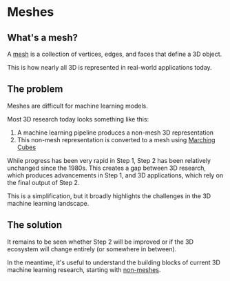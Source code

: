 # Meshes

## What's a mesh?

A [mesh](https://en.wikipedia.org/wiki/Polygon_mesh) is a collection of vertices, edges, and faces that define a 3D object.

This is how nearly all 3D is represented in real-world applications today.

## The problem

Meshes are difficult for machine learning models.

Most 3D research today looks something like this:

1. A machine learning pipeline produces a non-mesh 3D representation
2. This non-mesh representation is converted to a mesh using [Marching Cubes](https://en.wikipedia.org/wiki/Marching_cubes)

While progress has been very rapid in Step 1, Step 2 has been relatively unchanged since the 1980s. This creates a gap between 3D research, which produces advancements in Step 1, and 3D applications, which rely on the final output of Step 2.

This is a simplification, but it broadly highlights the challenges in the 3D machine learning landscape.

## The solution

It remains to be seen whether Step 2 will be improved or if the 3D ecosystem will change entirely (or somewhere in between).

In the meantime, it's useful to understand the building blocks of current 3D machine learning research, starting with [non-meshes](non-meshes.mdx).